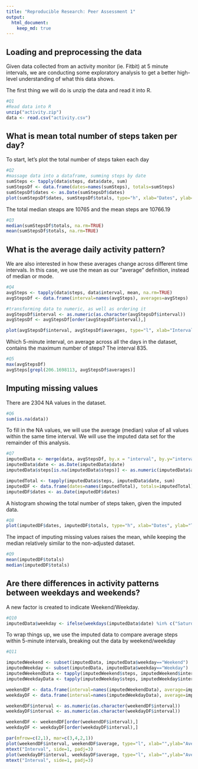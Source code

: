 ```yaml
---
title: "Reproducible Research: Peer Assessment 1"
output: 
  html_document:
    keep_md: true
---
```


## Loading and preprocessing the data

Given data collected from an activity monitor (ie. Fitbit) at 5 minute intervals, we are conducting some exploratory analysis to get a better high-level understanding of what this data shows.  
  
  
  
The first thing we will do is unzip the data and read it into R.
```r
#Q1
#Read data into R
unzip("activity.zip")
data <- read.csv("activity.csv")
```
  

## What is mean total number of steps taken per day?
  
To start, let's plot the total number of steps taken each day
```r
#Q2
#massage data into a dataframe, summing steps by date
sumSteps <- tapply(data$steps, data$date, sum)
sumStepsDf <- data.frame(dates=names(sumSteps), totals=sumSteps)
sumStepsDf$dates <- as.Date(sumStepsDf$dates)
plot(sumStepsDf$dates, sumStepsDf$totals, type="h", xlab="Dates", ylab="Total Steps")
```



The total median steaps are 10765 and the mean steps are 10766.19
```r
#Q3
median(sumStepsDf$totals, na.rm=TRUE)
mean(sumStepsDf$totals, na.rm=TRUE)
```

## What is the average daily activity pattern?
We are also interested in how these averages change across different time intervals. In this case, we use the mean as our "average" definition, instead of median or mode.
```r
#Q4
avgSteps <- tapply(data$steps, data$interval, mean, na.rm=TRUE)
avgStepsDf <- data.frame(interval=names(avgSteps), averages=avgSteps)

#transforming data to numeric, as well as ordering it
avgStepsDf$interval <- as.numeric(as.character(avgStepsDf$interval))
avgStepsDf <- avgStepsDf[order(avgStepsDf$interval),]

plot(avgStepsDf$interval, avgStepsDf$averages, type="l", xlab="Interval", ylab="Average Steps")
```

Which 5-minute interval, on average across all the days in the dataset, contains the maximum number of steps? The interval 835.
```r
#Q5
max(avgStepsDf)
avgSteps[grepl(206.1698113, avgStepsDf$averages)]
```

## Imputing missing values
There are 2304 NA values in the dataset.

```r
#Q6
sum(is.na(data))
```

To fill in the NA values, we will use the average (median) value of all values within the same time interval. We will use the imputed data set for the remainder of this analysis.
```r
#Q7
imputedData <- merge(data, avgStepsDf, by.x = "interval", by.y="interval")
imputedData$date <- as.Date(imputedData$date)
imputedData$steps[is.na(imputedData$steps)] <- as.numeric(imputedData$averages)

imputedTotal <- tapply(imputedData$steps, imputedData$date, sum)
imputedDF <- data.frame(dates=names(imputedTotal), totals=imputedTotal)
imputedDF$dates <- as.Date(imputedDF$dates)
```

A histogram showing the total number of steps taken, given the imputed data.

```r
#Q8
plot(imputedDF$dates, imputedDF$totals, type="h", xlab="Dates", ylab="Total Steps")
```


The impact of imputing missing values raises the mean, while keeping the median relatively similar to the non-adjusted dataset.

```r
#Q9
mean(imputedDF$totals)
median(imputedDF$totals)
```


## Are there differences in activity patterns between weekdays and weekends?
A new factor is created to indicate Weekend/Weekday.

```r
#Q10
imputedData$weekday <- ifelse(weekdays(imputedData$date) %in% c("Saturday", "Sunday"), "Weekend", "Weekday")
```


To wrap things up, we use the imputed data to compare average steps within 5-minute intervals, breaking out the data by weekend/weekday

```r
#Q11

imputedWeekend <- subset(imputedData, imputedData$weekday=="Weekend")
imputedWeekday <- subset(imputedData, imputedData$weekday=="Weekday")
imputedWeekendData <- tapply(imputedWeekend$steps, imputedWeekend$interval, median)
imputedWeekdayData <- tapply(imputedWeekday$steps, imputedWeekday$interval, median)

weekendDF <- data.frame(interval=names(imputedWeekendData), average=imputedWeekendData)
weekdayDF <- data.frame(interval=names(imputedWeekdayData), average=imputedWeekdayData)

weekendDF$interval <- as.numeric(as.character(weekendDF$interval))
weekdayDF$interval <- as.numeric(as.character(weekdayDF$interval))

weekendDF <- weekendDF[order(weekendDF$interval),]
weekdayDF <- weekdayDF[order(weekdayDF$interval),]

par(mfrow=c(2,1), mar=c(3,4,2,1))
plot(weekendDF$interval, weekendDF$average, type="l", xlab="",ylab="Average Steps", main="Weekend")
mtext("Interval", side=1, padj=3)
plot(weekdayDF$interval, weekdayDF$average, type="l", xlab="",ylab="Average Steps", main="Weekday")
mtext("Interval", side=1, padj=3)
```
